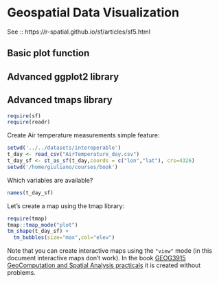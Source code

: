 # Geospatial Data Visualization

See :: https://r-spatial.github.io/sf/articles/sf5.html

## Basic plot function

## Advanced ggplot2 library

## Advanced tmaps library

```r
require(sf)
require(readr)
```

Create Air temperature measurements simple feature:
```r
setwd('../../datasets/interoperable')
t_day <- read_csv("AirTemperature_day.csv")
t_day_sf <- st_as_sf(t_day,coords = c("lon","lat"), crs=4326)
setwd('/home/giuliano/courses/book')
```

Which variables are available?
```r
names(t_day_sf)
```

Let's create a map using the tmap library:
```r
require(tmap)
tmap::tmap_mode("plot")
tm_shape(t_day_sf) + 
  tm_bubbles(size="max",col="elev")
```
Note that you can create interactive maps using the `"view"` mode (in this document interactive maps don't work).
In the book [GEOG3915 GeoComputation and Spatial Analysis practicals](https://bookdown.org/lexcomber/GEOG3195/data-and-spatial-data-in-r.html#using-r-as-a-gis) it is created without problems.